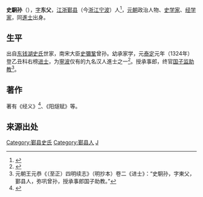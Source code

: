 '''史駉孙'''（{{bd|？||？|catIdx=S史}}），[[表字|字]]'''东父'''，[[江浙等處行中書省|江浙]][[鄞县|鄞县]]（今[[浙江|浙江]][[宁波|宁波]]）人<ref>{{cite web|url=http://xkwebsite.jsie.edu.cn/lsx/lsx/detail.asp?newid=635&leibieid=34|title=钱大昕《元进士考》点校本献疑|author=沈仁国|publisher=中国史研究}}{{dead link|date=2017年12月 |bot=InternetArchiveBot |fix-attempted=yes }}</ref>，[[元朝|元朝]]政治人物、[[史学家|史学家]]、[[经学家|经学家]]，同[[進士|進士]]出身。

==生平==
出自[[东钱湖史氏|东钱湖史氏]]世家，南宋大臣[[史彌鞏|史彌鞏]]曾孙。幼承家学，元[[泰定_(元)|泰定]]元年（1324年）登乙丑科右榜[[进士|进士]]，为[[寧波|寧波]]仅有的九名汉人進士之一<ref>{{cite web |url=http://diglweb.zjlib.net.cn:8081/zjtsg/dfz/dfzd.jsp?record=929&back=-192&searchword=%BE%ED%B6%FE&presearchword=%BE%ED&channelid=91361 |title=第四节 科举 |publisher=地方志 |access-date=2015-10-27 |archive-date=2019-08-02 |archive-url=https://web.archive.org/web/20190802032216/http://diglweb.zjlib.net.cn:8081/zjtsg/dfz/dfzd.jsp?record=929&back=-192&searchword=%BE%ED%B6%FE&presearchword=%BE%ED&channelid=91361 |dead-url=no }}</ref>。授承事郎，终官[[国子监|国子监]][[助教|助教]]<ref>元朝王元恭《（至正）四明续志》（明抄本）卷二《进士》：“史駉孙，字東父，鄞县人，弥巩曾孙，授承事郎国子助教。”</ref>。

==著作==
著有《经义》<ref>{{cite journal |author=杨琳 |date=2015 |title=《新发现的一册“永乐大典”述略》 |journal=《寻根》  |issue=03期}}</ref>、《阳燧赋》等。

==来源出处==
{{reflist|2}}

{{泰定元年甲子科廷試金榜}}
{{DEFAULTSORT:Shi史}}

[[Category:鄞县史氏|Category:鄞县史氏]]
[[Category:鄞县人|Category:鄞县人]]
[[Category:史姓|J]]